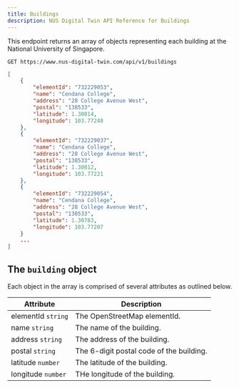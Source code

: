 ```yaml
---
title: Buildings
description: NUS Digital Twin API Reference for Buildings
---
```


This endpoint returns an array of objects representing each building at the National University of Singapore.

```http
GET https://www.nus-digital-twin.com/api/v1/buildings
```

```json title="Sample Response" frame="terminal"
[
    {
        "elementId": "732229053",
        "name": "Cendana College",
        "address": "28 College Avenue West",
        "postal": "138533",
        "latitude": 1.30814,
        "longitude": 103.77248
    },
    {
        "elementId": "732229037",
        "name": "Cendana College",
        "address": "28 College Avenue West",
        "postal": "138533",
        "latitude": 1.30812,
        "longitude": 103.77221
    },
    {
        "elementId": "732229054",
        "name": "Cendana College",
        "address": "28 College Avenue West",
        "postal": "138533",
        "latitude": 1.30783,
        "longitude": 103.77207
    }
    ...
]
```

## The `building` object

Each object in the array is comprised of several attributes as outlined below.

| Attribute          | Description                              |
| ------------------ | ---------------------------------------- |
| elementId `string` | The OpenStreetMap elementId.             |
| name `string`      | The name of the building.                |
| address `string`   | The address of the building.             |
| postal `string`    | The 6-digit postal code of the building. |
| latitude `number`  | The latitude of the building.            |
| longitude `number` | THe longitude of the building.           |
